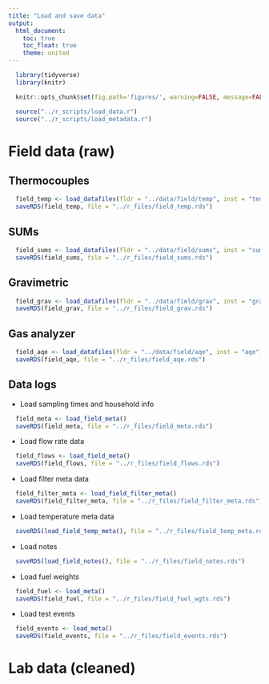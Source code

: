 ```yaml
---
title: "Load and save data"
output:
  html_document:
    toc: true
    toc_float: true
    theme: united
---
```


```r
  library(tidyverse)
  library(knitr)
```

```r
  knitr::opts_chunk$set(fig.path='figures/', warning=FALSE, message=FALSE, cache=FALSE)
```

```r
  source("../r_scripts/load_data.r")
  source("../r_scripts/load_metadata.r")
```

# Field data (raw)

## Thermocouples

```r
  field_temp <- load_datafiles(fldr = "../data/field/temp", inst = "temp")
  saveRDS(field_temp, file = "../r_files/field_temp.rds")
```

## SUMs

```r
  field_sums <- load_datafiles(fldr = "../data/field/sums", inst = "sums")
  saveRDS(field_sums, file = "../r_files/field_sums.rds")
```

## Gravimetric

```r
  field_grav <- load_datafiles(fldr = "../data/field/grav", inst = "grav")
  saveRDS(field_grav, file = "../r_files/field_grav.rds")
```

## Gas analyzer

```r
  field_aqe <- load_datafiles(fldr = "../data/field/aqe", inst = "aqe")
  saveRDS(field_aqe, file = "../r_files/field_aqe.rds")
```
 
## Data logs

* Load sampling times and household info

```r
  field_meta <- load_field_meta()
  saveRDS(field_meta, file = "../r_files/field_meta.rds")
```

* Load flow rate data

```r
  field_flows <- load_field_meta()
  saveRDS(field_flows, file = "../r_files/field_flows.rds")
```

* Load filter meta data

```r
  field_filter_meta <- load_field_filter_meta()
  saveRDS(field_filter_meta, file = "../r_files/field_filter_meta.rds")
```

* Load temperature meta data

```r
  saveRDS(load_field_temp_meta(), file = "../r_files/field_temp_meta.rds")
```

* Load notes

```r
  saveRDS(load_field_notes(), file = "../r_files/field_notes.rds")
```

* Load fuel weights

```r
  field_fuel <- load_meta()
  saveRDS(field_fuel, file = "../r_files/field_fuel_wgts.rds")
```

* Load test events

```r
  field_events <- load_meta()
  saveRDS(field_events, file = "../r_files/field_events.rds")
```

# Lab data (cleaned)
